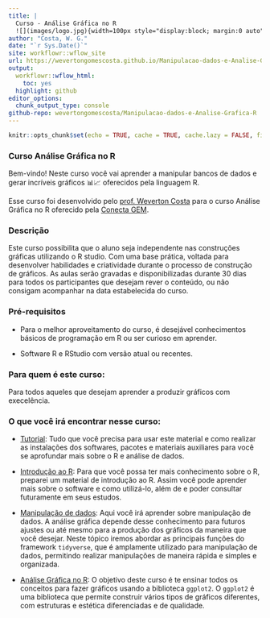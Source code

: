 ```yaml
---
title: | 
  Curso - Análise Gráfica no R 
  ![](images/logo.jpg){width=100px style="display:block; margin:0 auto"}
author: "Costa, W. G."
date: "`r Sys.Date()`"
site: workflowr::wflow_site
url: https://wevertongomescosta.github.io/Manipulacao-dados-e-Analise-Grafica-R/
output:
  workflowr::wflow_html:
    toc: yes
  highlight: github
editor_options:
  chunk_output_type: console
github-repo: wevertongomescosta/Manipulacao-dados-e-Analise-Grafica-R
---
```


```r
knitr::opts_chunk$set(echo = TRUE, cache = TRUE, cache.lazy = FALSE, fig.width = 8, fig.height = 7, warning = FALSE, autodep = TRUE)
```

###  Curso Análise Gráfica no R

Bem-vindo! Neste curso você vai aprender a manipular bancos de dados e gerar incríveis gráficos 📊📈 oferecidos pela linguagem R.

Esse curso foi desenvolvido pelo [prof. Weverton Costa](https://github.com/wevertongomescosta/) para o curso Análise Gráfica no R oferecido pela [Conecta GEM](https://www.conectagem.com/).

### Descrição

Este curso possibilita que o aluno seja independente nas construções gráficas utilizando o R studio. Com uma base prática, voltada para desenvolver habilidades e criatividade durante o processo de construção de gráficos.
As aulas serão gravadas e disponibilizadas durante 30 dias para todos os participantes que desejam rever o conteúdo, ou não consigam acompanhar na data estabelecida do curso.

### Pré-requisitos

- Para o melhor aproveitamento do curso, é desejável conhecimentos básicos de programação em R ou ser curioso em aprender.

- Software R e RStudio com versão atual ou recentes.

### Para quem é este curso:

Para todos aqueles que desejam aprender a produzir gráficos com execelência.

### O que você irá encontrar nesse curso:

- [Tutorial](#Tutorial): Tudo que você precisa para usar este material e como realizar as instalações dos softwares, pacotes e materiais auxiliares para você se aprofundar mais sobre o R e análise de dados. 

- [Introdução ao R](#introducao-r): Para que você possa ter mais conhecimento sobre o R, preparei um material de introdução ao R. Assim você pode aprender mais sobre o software e como utilizá-lo, além de e poder consultar futuramente em seus estudos.

- [Manipulação de dados](#manipulacaodedados): Aqui você irá aprender sobre manipulação de dados. A análise gráfica depende desse conhecimento para futuros ajustes ou até mesmo para a produção dos gráficos da maneira que você desejar. Neste tópico iremos abordar as principais funções do framework `tidyverse`, que é amplamente utilizado para manipulação de dados, permitindo realizar manipulações de maneira rápida e simples e organizada.

- [Análise Gráfica no R](#analise-grafica): O objetivo deste curso é te ensinar todos os conceitos para fazer gráficos usando a biblioteca `ggplot2`. O `ggplot2` é uma biblioteca que permite construir vários tipos de gráficos diferentes, com estruturas e estética diferenciadas e de qualidade.